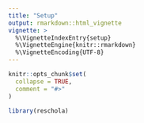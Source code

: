 ```yaml
---
title: "Setup"
output: rmarkdown::html_vignette
vignette: >
  %\VignetteIndexEntry{setup}
  %\VignetteEngine{knitr::rmarkdown}
  %\VignetteEncoding{UTF-8}
---
```


```r
knitr::opts_chunk$set(
  collapse = TRUE,
  comment = "#>"
)
```

```r
library(reschola)
```
